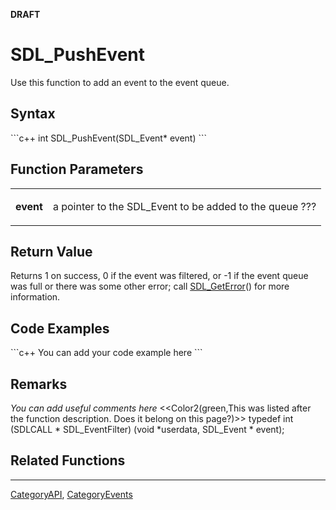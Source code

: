 <!-- pragma section-numbers off -->
<!-- pragma disable-camelcase -->
'''DRAFT'''

= SDL_PushEvent =
Use this function to add an event to the event queue.


== Syntax ==
```c++
int SDL_PushEvent(SDL_Event* event)
```

== Function Parameters ==
{|
|'''event'''
|a pointer to the SDL_Event to be added to the queue ???
|}

== Return Value ==
Returns 1 on success, 0 if the event was filtered, or -1 if the event queue was full or there was some other error; call [[SDL_GetError]]() for more information.

== Code Examples ==
```c++
You can add your code example here
```

== Remarks ==
''You can add useful comments here''
<<Color2(green,This was listed after the function description. Does it belong on this page?)>> typedef int (SDLCALL * SDL_EventFilter) (void *userdata, SDL_Event * event);

== Related Functions ==

----
[[CategoryAPI]], [[CategoryEvents]]
